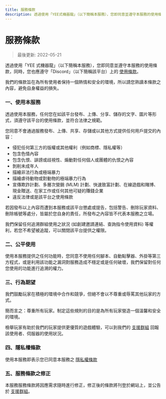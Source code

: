 ```yaml
---
title: 服務條款
description: 透過使用「YEE式機器龍」（以下簡稱本服務），您即同意並遵守本服務的使用條款。我們的條款旨在為所有使用者保持一個熱情和安全的環境，所以請您熟讀本條款之內容，避免自身權益的損失。
---
```


<div className="contentContainer">

# 服務條款

> 最後更新: 2022-05-21

透過使用「YEE 式機器龍」（以下簡稱本服務），您即同意並遵守本服務的使用條款，同時，您也應遵守「Discord」（以下簡稱該平台）上的 [使用條款](https://discord.com/terms)。

我們的條款旨在為所有使用者保持一個熱情和安全的環境，所以請您熟讀本條款之內容，避免自身權益的損失。

### 一、使用本服務

透過使用本服務，任何您在如該平台發布、上傳、分享、儲存的文字、圖片等形式，須遵守該平台的使用條款，並符合法律之規範。

您同意不會通過服務發布、上傳、共享、存儲或以其他方式提供任何用戶提交的內容：

- 侵犯任何第三方的版權或其他權利（例如商標、隱私權等）
- 包含色情內容
- 包含仇恨、誹謗或歧視性、煽動對任何個人或團體的仇恨之內容
- 剝削未成年人
- 描繪非法行為或極端暴力
- 描繪虐待動物或對動物的極端暴力行為
- 宣傳欺詐計劃、多層次營銷 (MLM) 計劃、快速致富計劃、在線遊戲和賭博、現金贈送、在家工作或任何其他可疑的賺錢企業
- 違反法律或是該平台之使用條款

若因發布以上內容而遭到本服務或該平台懲處或提告，包括警告、刪除玩家資料、刪除帳號等處分，皆屬於您自身的責任，所發布之內容皆不代表本服務之立場。

我們保留任何追溯群組使用之狀況 (如創建邀請連結、查詢指令使用資料) 等權利，若您不希望被追蹤，可以關閉該平台提供之權限。

### 二、公平使用

使用本服務提供之任何功能時，您同意不使用任何腳本、自動點擊器、外掛等第三方程式，或是利用該功能之漏洞對服務造成不穩定或是任何破壞，我們保留對任何您使用的功能進行追溯的權力。

### 三、行為期望

我們鼓勵玩家在積極的環境中合作和競爭，但絕不會以不尊重或辱罵其他玩家的方式。

簡而言之：尊重所有玩家。制定這些規則的目的是為所有玩家營造一個溫馨和安全的環境。

檢舉玩家有助於我們的玩家提供更優質的遊戲體驗，可以到我們的 [支援群組](https://discord.gg/yeecord) 回報該使用者、伺服器的使用狀況。

### 四、隱私權條款

使用本服務即表示您已同意本服務之 [隱私權條款](/privacy)

### 五、服務條款之修正

本服務服務條款將因應需求隨時進行修正，修正後的條款將刊登於網站上，並公告於 [支援群組](https://discord.gg/yeecord)。

</div>

